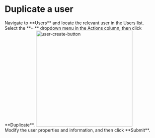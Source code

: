 # Duplicate a user

<Steps>
<div>
<Nav name="console" />
</div>

<div>
Navigate to **Users** and locate the relevant user in the Users list.
</div>

<div>
Select the **···** dropdown menu in the Actions column, then click **Duplicate**.
<img src="/images/docs/admin-guides/users/duplicate-user.png" alt="user-create-button" width="310"/>
</div>

<div>
Modify the user properties and information, and then click **Submit**.
</div>

</Steps>